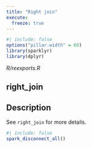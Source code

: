 ```yaml
---
title: "Right join"
execute:
  freeze: true
---
```


```r
#| include: false
options("pillar.width" = 60)
library(sparklyr) 
library(dplyr)
```

*R/reexports.R*

## right_join

## Description
 See `right_join` for more details. 











```r
#| include: false
spark_disconnect_all()
```
